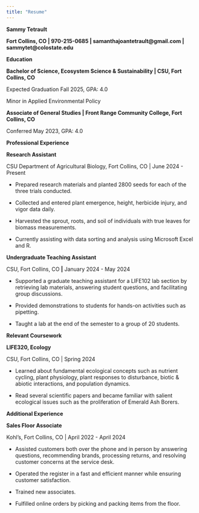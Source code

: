 ```yaml
---
title: "Resume"
---
```


**Sammy Tetrault**

**Fort Collins, CO \| 970-215-0685 \| samanthajoantetrault\@gmail.com \| sammytet\@colostate.edu**

**Education**

**Bachelor of Science, Ecosystem Science & Sustainability \| CSU, Fort Collins, CO**

Expected Graduation Fall 2025, GPA: 4.0

Minor in Applied Environmental Policy

**Associate of General Studies \| Front Range Community College, Fort Collins, CO**

Conferred May 2023, GPA: 4.0

**Professional Experience**

**Research Assistant**

CSU Department of Agricultural Biology, Fort Collins, CO \| June 2024 - Present

-   Prepared research materials and planted 2800 seeds for each of the three trials conducted.

-   Collected and entered plant emergence, height, herbicide injury, and vigor data daily.

-   Harvested the sprout, roots, and soil of individuals with true leaves for biomass measurements.

-   Currently assisting with data sorting and analysis using Microsoft Excel and R.

**Undergraduate Teaching Assistant**

CSU, Fort Collins, CO **\|** January 2024 - May 2024

-   Supported a graduate teaching assistant for a LIFE102 lab section by retrieving lab materials, answering student questions, and facilitating group discussions.

-   Provided demonstrations to students for hands-on activities such as pipetting.

-   Taught a lab at the end of the semester to a group of 20 students.

**Relevant Coursework**

**LIFE320, Ecology**

CSU, Fort Collins, CO \| Spring 2024

-   Learned about fundamental ecological concepts such as nutrient cycling, plant physiology, plant responses to disturbance, biotic & abiotic interactions, and population dynamics.

-   Read several scientific papers and became familiar with salient ecological issues such as the proliferation of Emerald Ash Borers.

**Additional Experience**

**Sales Floor Associate**

Kohl’s, Fort Collins, CO \| April 2022 - April 2024

-   Assisted customers both over the phone and in person by answering questions, recommending brands, processing returns, and resolving customer concerns at the service desk.

-   Operated the register in a fast and efficient manner while ensuring customer satisfaction. 

-   Trained new associates.

-   Fulfilled online orders by picking and packing items from the floor.
